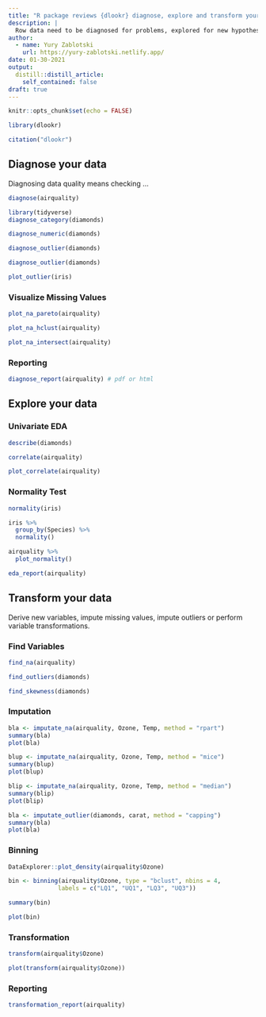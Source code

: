 ```yaml
---
title: "R package reviews {dlookr} diagnose, explore and transform your data"
description: |
  Row data need to be diagnosed for problems, explored for new hypotheses and transformed in order to increase data quality. The {dlookr} package makes these steps fast and easy. It is able to generate automated reports or performe compex operation, like imputing missing values, with simple functions.
author:
  - name: Yury Zablotski
    url: https://yury-zablotski.netlify.app/
date: 01-30-2021
output:
  distill::distill_article:
    self_contained: false
draft: true
---
```



```r
knitr::opts_chunk$set(echo = FALSE)
```


```r
library(dlookr)

citation("dlookr")
```


## Diagnose your data

Diagnosing data quality means checking ...

```r
diagnose(airquality)

library(tidyverse)
diagnose_category(diamonds)

diagnose_numeric(diamonds)

diagnose_outlier(diamonds)

diagnose_outlier(diamonds)

plot_outlier(iris)
```

### Visualize Missing Values

```r
plot_na_pareto(airquality)

plot_na_hclust(airquality)

plot_na_intersect(airquality)	
```


### Reporting

```r
diagnose_report(airquality) # pdf or html
```







## Explore your data

### Univariate EDA

```r
describe(diamonds)

correlate(airquality) 

plot_correlate(airquality) 
```

### Normality Test

```r
normality(iris)

iris %>% 
  group_by(Species) %>% 
  normality()

airquality %>% 
  plot_normality()
```


```r
eda_report(airquality)
```


## Transform your data

Derive new variables, impute missing values, impute outliers or perform variable transformations.

### Find Variables

```r
find_na(airquality)

find_outliers(diamonds)

find_skewness(diamonds)
```

### Imputation

```r
bla <- imputate_na(airquality, Ozone, Temp, method = "rpart")
summary(bla)
plot(bla)

blup <- imputate_na(airquality, Ozone, Temp, method = "mice")
summary(blup)
plot(blup)

blip <- imputate_na(airquality, Ozone, Temp, method = "median")
summary(blip)
plot(blip)

bla <- imputate_outlier(diamonds, carat, method = "capping")
summary(bla)
plot(bla)
```
### Binning

```r
DataExplorer::plot_density(airquality$Ozone)

bin <- binning(airquality$Ozone, type = "bclust", nbins = 4,
              labels = c("LQ1", "UQ1", "LQ3", "UQ3"))

summary(bin)

plot(bin)

```

### Transformation

```r
transform(airquality$Ozone)

plot(transform(airquality$Ozone))
```


### Reporting

```r
transformation_report(airquality)
```






















